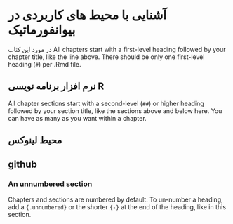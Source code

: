 # آشنایی با محیط های کاربردی در بیوانفورماتیک

در مورد این کتاب All chapters start with a first-level heading followed by your chapter title, like the line above. There should be only one first-level heading (`#`) per .Rmd file.

## نرم افزار برنامه نویسی R

All chapter sections start with a second-level (`##`) or higher heading followed by your section title, like the sections above and below here. You can have as many as you want within a chapter.


## محیط لینوکس


## github


### An unnumbered section {.unnumbered}

Chapters and sections are numbered by default. To un-number a heading, add a `{.unnumbered}` or the shorter `{-}` at the end of the heading, like in this section.
